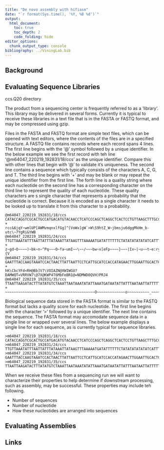 ```yaml
---
title: "De novo assembly with hifiasm"
date: "`r format(Sys.time(), '%Y, %B %d')`"
output:
  html_document:
    toc: true
    toc_depth: 2
    code_folding: hide
editor_options: 
  chunk_output_type: console
bibliography: ../ViningLab.bib
---
```



## Background




## Evaluating Sequence Libraries

ccs.Q20 directory


The product from a sequencing center is frequently referred to as a 'library'.
This library may be delivered in several forms.
Currently it is typical to receive these libraries in a text file that is in the FASTA or FASTQ format, and may be compressed using gzip.


Files in the FASTA and FASTQ format are simple text files, which can be opened with text editors, where the contents of the files are in a specified structure.
A FASTQ file contains records where each record spans 4 lines.
The first line begins with the '@' symbol followed by a unique identifier.
In the below example we see the first record with teh line '@m64047_220219_192831/18/ccs' as the unique identifier.
Compare this with other lines that begin with '@' to validate it's uniqueness.
The second line contains a sequence which typically consists of the characters A, C, G, and T.
The third line begins with '+' and may be blank or may repeat the unique identifier from the first line.
The forth line is a quality string where each nucleotide on the second line has a corresponding character on the third line to represent the quality of each nucleotide.
These quality characters are s single character that represents a probability that the nucleotide is correct.
Because it is encoded as a single character it needs to be looked up to translate it from this character to a probability.


```
@m64047_220219_192831/18/ccs
CATACCAGGTCGCACTGCCATGACATGTACAACCTCATCCCAGCTCAGGCTCACTCCTGTTAAGCTTTGCCTTTCCTTTA
+
rcc&6jqY~wmlUP[AWMvmqnxlfGg]^[VoWx[gW`>W\S9htZ_W~jbmsju6dggMkHm_b-utc\~7YgRi&YWB
@m64047_220219_192831/24/ccs
TTGTTAAATATTTAATTATTTATAAATTATAAGTTTAAAAATGATATTTTTTCTATATATATATATCATTTTTTCCTTAT
+
z~gd~O~~~~)~bk~n~^Pq~~~O~fa~umI~~\~~/~~~bw~x[eFp~~~~}~~~|Ix~|~u~~t~e:ryz~pOqi~{V
@m64047_220219_192831/34/ccs
GAATTTACCAAGTAAATCCACTAACTTATTAATTCCTCATTGCATCCACCATAGAACTTGGAATTGCACTCTCAGTTATG
+
hK\CbcYFd<RH@Bb]V7\VOIAZN@XWIWGU?DAMWQT=VRRVW7\@7X@KWP4T6MbFeBR1@=NDMWD0QVH)PRJ4
@m64047_220219_192831/35/ccs
TTAATTAAGATACTTTATATGTCTAAATTAATAAATATATTAAATGATAATATTATTTAATAATTATTTTTAAGTTATTA
+
~~~~~~~~~~~~~~~~~~~~~~~~~~~~~~~~~~~~~~~~~O~~~~~~~~~~~~~o~~~~~~~~~~_~~~~~~~~~~~~~
```

Biological sequence data stored in the FASTA format is similar to the FASTQ format but lacks a quality score for each nucleotide.
The first line begins with the character '>' followed by a unique identifier.
The next line contains the sequence.
The FASTA format may accomodate sequence data in a single line or wrapped over several lines.
The below example displays a single line for each sequence, as is currently typical for sequence libraries.


```
>m64047_220219_192831/18/ccs
CATACCAGGTCGCACTGCCATGACATGTACAACCTCATCCCAGCTCAGGCTCACTCCTGTTAAGCTTTGCCTTTCCTTTA
>m64047_220219_192831/24/ccs
TTGTTAAATATTTAATTATTTATAAATTATAAGTTTAAAAATGATATTTTTTCTATATATATATATCATTTTTTCCTTAT
>m64047_220219_192831/34/ccs
GAATTTACCAAGTAAATCCACTAACTTATTAATTCCTCATTGCATCCACCATAGAACTTGGAATTGCACTCTCAGTTATG
>m64047_220219_192831/35/ccs
TTAATTAAGATACTTTATATGTCTAAATTAATAAATATATTAAATGATAATATTATTTAATAATTATTTTTAAGTTATTA
```


When we receive these files from a sequencing run we will want to characterize their properties to help determine if downstream processing, such as assembly, may be successful.
These properties may include teh following.

- Number of sequences
- Number of nucleotide
- How these nucleotides are arranged into sequences
















## Evaluating Assemblies



## Links





